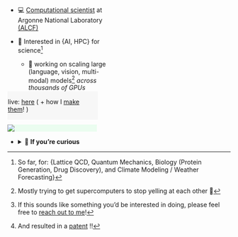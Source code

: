 
<!-- <iframe src="https://lastfmstats.com/user/saforem2/charts" style="border: none;" width="50%" height="500"></iframe> -->

::: {.flex-container style="width: 100%; justify-content: space-between;"}

::: {.flex-container style="margin-right: 5%; width:48%;"}

- 💻 [Computational scientist](https://alcf.anl.gov/about/people/sam-foreman)
  at Argonne National Laboratory [(ALCF)](https://alcf.anl.gov)

- 🧪 Interested in {AI, HPC} for science[^disciplines]

  - 🚀 working on scaling large (language, vision, multi-modal)
  models[^yelling] _across thousands of GPUs_

[^yelling]: Mostly trying to get supercomputers to stop yelling at each other 🫠

[^students]: If this sounds like something you'd be interested in doing, please
  feel free to [reach out to me](mailto:foremans@anl.gov)!

[^disciplines]: So far, for: \{Lattice QCD, Quantum Mechanics, Biology (Protein
  Generation, Drug Discovery), and Climate Modeling / Weather Forecasting\}

:::

::: {.flex-container style="flex-direction: column; justify-content: flex-start; width: 40%"}

::: {.callout-tip icon=false aria-title="Recent Talks" title='🎤 [Recent Talks]{.dim-text style="font-size:1.0em!important;"}' collapse="false" style="text-align: left!important; width: 100%; background-color:rgba(131,131,131,0.05)!important; border: 1px solid rgba(131,131,131,0.0)!important; margin-top: -1em; opacity:100%;"}
[live: [here](talks/index.qmd) ( \+ how I [make them](./posts/dope-slides/index.qmd)! )]{.dim-text style="font-size:1em;"}
:::

::: {.callout-tip icon=false aria-title="Now Playing" title='[![](/assets/spotify-green.svg){.ineline-icon style="height:1em;"} Now Playing]{style="color:#1CD760; margin:auto; padding: 1pt;"}' collapse="true" style='border: none!important; background-color: oklch(from #1CD760 calc(l * 1.15) c h / 0.11)!important; opacity: 100% width: -webkit-fill-available!important; margin-top: -0.25em;'}

[![](https://spotify-github-profile.kittinanx.com/api/view?uid=saforem2&cover_image=true&theme=novatorem&show_offline=false&background_color=none&interchange=true)](https://lastfm.com/user/saforem2)
:::

:::

:::


- <details closed><summary>👀 <strong>If you're curious</strong></summary>  

  - <details closed><summary>🔥 What I work on</summary>

    As a member of the [AI / ML Group](https://www.alcf.anl.gov/about/people/group/506) at
    [ALCF](https://alcf.anl.gov), I work on[^students]:

    ::: {.flex-container}

    ::: {.flex-container}

    - 🤖 🧪 [AI + Science](https://github.com/saforem2/)

    - 🎲 [Building better sampling methods for Lattice QCD](https://github.com/saforem2/l2hmc-qcd)

    - 🧬 [Genome-Scale Language Models](https://www.biorxiv.org/content/10.1101/2022.10.10.511571v2)

        - [{{< iconify logos github-octocat >}} GenSLM](https://github.com/ramanathanlab/genslm)

        - 🥇 [ACM Gordon Bell Special Prize](https://www.acm.org/media-center/2022/november/gordon-bell-special-prize-covid-research-2022)

    :::

    ::: {.flex-container}

    - 🌍 [Foundation models for long term climate forecasting](https://saforem2.github.io/climate-analysis)

    - 🏃‍♂️ [Scaling Large Language Models](https://github.com/argonne-lcf/Megatron-DeepSpeed)

    - 🏎️ [Distributed training across thousands of GPUs](https://github.com/argonne-lcf/mlprof)

    :::

    :::

    </details>

  - <details closed><summary>📍 How I got here</summary>

    [NOTE: Update the **NEW** text below !!]: #

    My [current research](https://saforem2.github.io/l2hmc-qcd) focuses on
    using deep generative modeling to help build better sampling algorithms
    in lattice gauge theory. In particular, I'm interested in building gauge
    equivariant neural network architectures and using inductive priors to
    incorporate physical symmetries into machine learning models.

    I received my PhD in Physics from the University of Iowa in 2019 and my thesis
    was on [Learning Better Physics: A Machine Learning Approach to Lattice Gauge
    Theory](https://iro.uiowa.edu/esploro/outputs/doctoral/Learning-better-physics-a-machine-learning/9983776792002771).

    Prior to this, I completed two bachelors degrees (Engineering Physics and
    Applied Mathematics, 2015) at The University of Illinois at
    Urbana-Champaign. My undergraduate dissertation was titled [Energy
    Storage in Quantum
    Resonators](https://aip.scitation.org/doi/10.1063/1.5009698) and was
    supervised by Professor [Alfred
    Hübler](https://en.wikipedia.org/wiki/Alfred_H%C3%BCbler) within the
    Center for Complex Systems Research at UIUC[^patent].

    [^patent]: And resulted in a [patent](https://scholar.google.com/citations?view_op=view_citation&hl=en&user=vV_1zDwAAAAJ&pagesize=80&citation_for_view=vV_1zDwAAAAJ:SeFeTyx0c_EC) !!

    </details>

</details>

<!---->
<!--     - <details closed><summary>📍 How I got here</summary> -->
<!---->
<!--       [NOTE: Update the **NEW** text below !!]: # -->
<!---->
<!--       My [current research](https://saforem2.github.io/l2hmc-qcd) focuses on -->
<!--       using deep generative modeling to help build better sampling algorithms -->
<!--       in lattice gauge theory. In particular, I'm interested in building gauge -->
<!--       equivariant neural network architectures and using inductive priors to -->
<!--       incorporate physical symmetries into machine learning models. -->
<!---->
<!--       I received my PhD in Physics from the University of Iowa in 2019 and my thesis -->
<!--       was on [Learning Better Physics: A Machine Learning Approach to Lattice Gauge -->
<!--       Theory](https://iro.uiowa.edu/esploro/outputs/doctoral/Learning-better-physics-a-machine-learning/9983776792002771). -->
<!---->
<!--       Prior to this, I completed two bachelors degrees (Engineering Physics and -->
<!--       Applied Mathematics, 2015) at The University of Illinois at -->
<!--       Urbana-Champaign. My undergraduate dissertation was titled [Energy -->
<!--       Storage in Quantum -->
<!--       Resonators](https://aip.scitation.org/doi/10.1063/1.5009698) and was -->
<!--       supervised by Professor [Alfred -->
<!--       Hübler](https://en.wikipedia.org/wiki/Alfred_H%C3%BCbler) within the -->
<!--       Center for Complex Systems Research at UIUC[^patent]. -->
<!---->
<!--       [^patent]: And resulted in a [patent](https://scholar.google.com/citations?view_op=view_citation&hl=en&user=vV_1zDwAAAAJ&pagesize=80&citation_for_view=vV_1zDwAAAAJ:SeFeTyx0c_EC) !! -->
<!---->
<!--     </details> -->
<!---->
<!--     - <details closed><summary>🤔 what I work on</summary> -->
<!---->
<!--       As a member of the [AI / ML Group](https://www.alcf.anl.gov/about/people/group/506) at -->
<!--       [ALCF](https://alcf.anl.gov), I work on: -->
<!---->
<!--       ::: {.flex-container} -->
<!---->
<!--       ::: {.flex-container} -->
<!---->
<!--       - [AI + Science](https://github.com/saforem2/) -->
<!---->
<!--         - [Building better sampling methods for Lattice QCD](https://github.com/saforem2/l2hmc-qcd) -->
<!---->
<!--         - [GenSLM: Genome-Scale Language Models](https://www.biorxiv.org/content/10.1101/2022.10.10.511571v2) -->
<!---->
<!--         - [Foundation models for long term climate forecasting](https://saforem2.github.io/climate-analysis) -->
<!---->
<!--       ::: -->
<!---->
<!--       ::: {.flex-container} -->
<!---->
<!--       - [Scaling Large Language Models](https://github.com/saforem2/Megatron-DS-Benchmarking) -->
<!---->
<!--       - [Optimizing distributed training across thousands of GPUs](https://github.com/argonne-lcf/mlprof) -->
<!---->
<!--       - Building new parallelism techniques for efficient scaling -->
<!---->
<!--       - Generative modeling (esp. for physical systems) -->
<!---->
<!--       ::: -->
<!---->
<!--       ::: -->
<!---->
<!--     </details> -->
<!---->
<!-- </details> -->

<!-- ::: {.callout-tip icon=false aria-title="Now Playing" title='[[![](assets/lastfm.svg)]{style="display:inline;height:1em!important;"} Now Playing:]{style="color:#D51007; font-size:1.1em;"}' collapse="true" style='width:100%; border: none!important; border: 1px solid rgba(213, 16, 7, 1.0, 0.5)!important; opacity: 100%;'} -->

<!-- ::: {.callout-tip icon=false aria-title="Now Playing" title='🎵 Now Playing' collapse="true" style='width:100%; border: none!important; border: 1px solid rgba(131, 131, 131, 0.05)!important;background-color: rgba(0,0,0,0.0)!important; opacity: 100%;'} -->
<!-- I did my undergrad at the University of Illinois at Urbana-Champaign -->
<!-- (UIUC^[ILL]), where I got bachelors degrees in Engineering Physics and -->
<!-- Applied Mathematics. -->
<!-- I decided on Physics for grad school (the math GRE was brutal 😂) and attended -->
<!-- the University of Iowa planning -->
